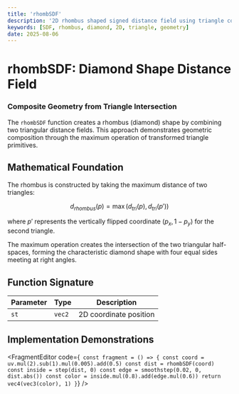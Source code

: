 ```yaml
---
title: 'rhombSDF'
description: '2D rhombus shaped signed distance field using triangle composition'
keywords: [SDF, rhombus, diamond, 2D, triangle, geometry]
date: 2025-08-06
---
```



# rhombSDF: Diamond Shape Distance Field

### Composite Geometry from Triangle Intersection

The `rhombSDF` function creates a rhombus (diamond) shape by combining two triangular distance fields. This approach demonstrates geometric composition through the maximum operation of transformed triangle primitives.

## Mathematical Foundation

The rhombus is constructed by taking the maximum distance of two triangles:

$$
d_{rhombus}(p) = \max(d_{tri}(p), d_{tri}(p'))
$$

where $p'$ represents the vertically flipped coordinate $(p_x, 1 - p_y)$ for the second triangle.

The maximum operation creates the intersection of the two triangular half-spaces, forming the characteristic diamond shape with four equal sides meeting at right angles.

## Function Signature

| Parameter | Type   | Description            |
| --------- | ------ | ---------------------- |
| `st`      | `vec2` | 2D coordinate position |

## Implementation Demonstrations

<FragmentEditor
        code={`
const fragment = () => {
        const coord =  uv.mul(2).sub(1).mul(0.005).add(0.5)
        const dist = rhombSDF(coord)
        const inside = step(dist, 0)
        const edge = smoothstep(0.02, 0, dist.abs())
        const color = inside.mul(0.8).add(edge.mul(0.6))
        return vec4(vec3(color), 1)
}`}
/>
